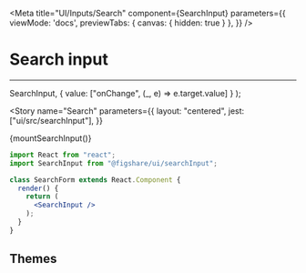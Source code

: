 

<Meta 
  title="UI/Inputs/Search" 
  component={SearchInput}
  parameters={{
    viewMode: 'docs',
    previewTabs: { 
      canvas: { hidden: true } 
     },
  }} 
/>

# Search input
---


  SearchInput,
  { value: ["onChange", (_, e) => e.target.value] }
);


<Story 
  name="Search" 
  parameters={{
    layout: "centered",
    jest: ["ui/src/searchInput"],
  }}
>
  {mountSearchInput()}
</Story>


```jsx
import React from "react";
import SearchInput from "@figshare/ui/searchInput";

class SearchForm extends React.Component {
  render() {
    return (
      <SearchInput />
    );
  }
}
```

<ArgsTable of={SearchInput} />


## Themes

<Canvas>
  <UncontrolledInput size="S" theme="default" placeholder="Default theme" />
  <UncontrolledInput size="S" theme="underline" placeholder="Underline theme" />
  <UncontrolledInput size="S" theme="default" error={true} placeholder="Default theme - error" />
  <UncontrolledInput size="S" theme="underline" error={true} placeholder="Underline theme - error" />
  <UncontrolledInput size="S" theme="default" disabled={true} placeholder="Default theme - disabled" />
  <UncontrolledInput size="S" theme="underline" disabled={true} placeholder="Underline theme - disabled" />
</Canvas>

<Canvas>
  <UncontrolledInput size="L" theme="default" placeholder="Default theme" />
  <UncontrolledInput size="L" theme="underline" placeholder="Underline theme" />
  <UncontrolledInput size="L" theme="default" error={true} placeholder="Default theme - error" />
  <UncontrolledInput size="L" theme="underline" error={true} placeholder="Underline theme - error" />
  <UncontrolledInput size="L" theme="default" disabled={true} placeholder="Default theme - disabled" />
  <UncontrolledInput size="L" theme="underline" disabled={true} placeholder="Underline theme - disabled" />
</Canvas>